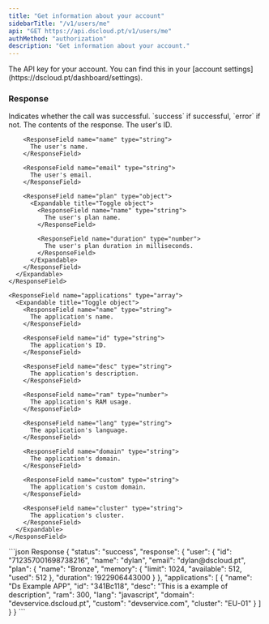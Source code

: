 ```yaml
---
title: "Get information about your account"
sidebarTitle: "/v1/users/me"
api: "GET https://api.dscloud.pt/v1/users/me"
authMethod: "authorization"
description: "Get information about your account."
---
```


<ParamField header="Authorization" type="string" placeholder="API KEY" required>
  The API key for your account. You can find this in your [account settings](https://dscloud.pt/dashboard/settings).
</ParamField>

### Response

<ResponseField name="status" type="string">
  Indicates whether the call was successful. `success` if successful, `error` if not.
</ResponseField>

<ResponseField name="response" type="object">
  The contents of the response.

  <Expandable title="Toggle object">
    <ResponseField name="user" type="object">
      <Expandable title="Toggle object">
        <ResponseField name="id" type="string">
          The user's ID.
        </ResponseField>

        <ResponseField name="name" type="string">
          The user's name.
        </ResponseField>

        <ResponseField name="email" type="string">
          The user's email.
        </ResponseField>

        <ResponseField name="plan" type="object">
          <Expandable title="Toggle object">
            <ResponseField name="name" type="string">
              The user's plan name.
            </ResponseField>

            <ResponseField name="duration" type="number">
              The user's plan duration in milliseconds.
            </ResponseField>
          </Expandable>
        </ResponseField>
      </Expandable>
    </ResponseField>

    <ResponseField name="applications" type="array">
      <Expandable title="Toggle object">
        <ResponseField name="name" type="string">
          The application's name.
        </ResponseField>

        <ResponseField name="id" type="string">
          The application's ID.
        </ResponseField>

        <ResponseField name="desc" type="string">
          The application's description.
        </ResponseField>

        <ResponseField name="ram" type="number">
          The application's RAM usage.
        </ResponseField>

        <ResponseField name="lang" type="string">
          The application's language.
        </ResponseField>

        <ResponseField name="domain" type="string">
          The application's domain.
        </ResponseField>

        <ResponseField name="custom" type="string">
          The application's custom domain.
        </ResponseField>

        <ResponseField name="cluster" type="string">
          The application's cluster.
        </ResponseField>
      </Expandable>
    </ResponseField>
  </Expandable>
</ResponseField>

<ResponseExample>
  ```json Response
  {
    "status": "success",
    "response": {
      "user": {
        "id": "712357001698738216",
        "name": "dylan",
        "email": "dylan@dscloud.pt",
        "plan": {
          "name": "Bronze",
          "memory": {
            "limit": 1024,
            "available": 512,
            "used": 512
          },
          "duration": 1922906443000
        }
      },
      "applications": [
        {
          "name": "Ds Example APP",
          "id": "341Bc118",
          "desc": "This is a example of description",
          "ram": 300,
          "lang": "javascript",
          "domain": "devservice.dscloud.pt",
          "custom": "devservice.com",
          "cluster": "EU-01"
        }
      ]
    }
  }
  ```
</ResponseExample>